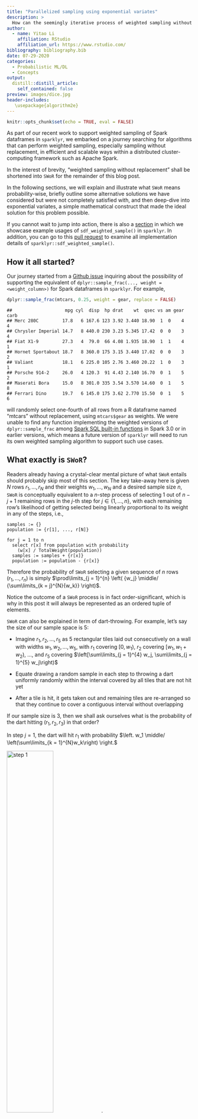 ```yaml
---
title: "Parallelized sampling using exponential variates"
description: > 
  How can the seemingly iterative process of weighted sampling without replacement be transformed into something highly parallelizable? Turns out a well-known technique based on exponential variates accomplshes exactly that.
author:
  - name: Yitao Li
    affiliation: RStudio
    affiliation_url: https://www.rstudio.com/
bibliography: bibliography.bib
date: 07-29-2020
categories:
  - Probabilistic ML/DL
  - Concepts
output:
  distill::distill_article:
    self_contained: false
preview: images/dice.jpg
header-includes:
   \usepackage{algorithm2e}
---
```


```r
knitr::opts_chunk$set(echo = TRUE, eval = FALSE)
```

As part of our recent work to support weighted sampling of Spark dataframes in `sparklyr`, we embarked on a journey searching for algorithms that can perform weighted sampling, especially sampling without replacement, in efficient and scalable ways within a distributed cluster-computing framework such as Apache Spark.

In the interest of brevity, "weighted sampling without replacement" shall be shortened into `SWoR` for the remainder of this blog post.

In the following sections, we will explain and illustrate what `SWoR` means probability-wise, briefly outline some alternative solutions we have considered but were not completely satisfied with, and then deep-dive into exponential variates, a simple mathematical construct that made the ideal solution for this problem possible.

If you cannot wait to jump into action, there is also a [section](#examples) in which we showcase example usages of `sdf_weighted_sample()` in `sparklyr`. In addition, you can go to this [pull request](https://github.com/sparklyr/sparklyr/pull/2606) to examine all implementation details of `sparklyr::sdf_weighted_sample()`.

## How it all started?

Our journey started from a [Github issue](https://github.com/sparklyr/sparklyr/issues/2592) inquiring about the possibility of supporting the equivalent of `dplyr::sample_frac(..., weight = <weight_column>)` for Spark dataframes in `sparklyr`. For example,

```r
dplyr::sample_frac(mtcars, 0.25, weight = gear, replace = FALSE)
```

```
##                    mpg cyl  disp  hp drat    wt  qsec vs am gear carb
## Merc 280C         17.8   6 167.6 123 3.92 3.440 18.90  1  0    4    4
## Chrysler Imperial 14.7   8 440.0 230 3.23 5.345 17.42  0  0    3    4
## Fiat X1-9         27.3   4  79.0  66 4.08 1.935 18.90  1  1    4    1
## Hornet Sportabout 18.7   8 360.0 175 3.15 3.440 17.02  0  0    3    2
## Valiant           18.1   6 225.0 105 2.76 3.460 20.22  1  0    3    1
## Porsche 914-2     26.0   4 120.3  91 4.43 2.140 16.70  0  1    5    2
## Maserati Bora     15.0   8 301.0 335 3.54 3.570 14.60  0  1    5    8
## Ferrari Dino      19.7   6 145.0 175 3.62 2.770 15.50  0  1    5    6
```

will randomly select one-fourth of all rows from a R dataframe named "mtcars" without replacement, using `mtcars$gear` as weights. We were unable to find any function implementing the weighted versions of `dplyr::sample_frac` among [Spark SQL built-in functions](https://spark.apache.org/docs/3.0.0/api/sql/index.html) in Spark 3.0 or in earlier versions, which means a future version of `sparklyr` will need to run its own weighted sampling algorithm to support such use cases.

## What exactly is `SWoR`?

Readers already having a crystal-clear mental picture of what `SWoR` entails should probably skip most of this section. The key take-away here is given $N$ rows $r_1, \dotsc, r_N$ and their weights $w_1, \dotsc, w_N$ and a desired sample size $n$, `SWoR` is conceptually equivalent to a $n$-step process of selecting 1 out of $n - j + 1$ remaining rows in the $j$-th step for $j \in \{1, \dotsc, n\}$, with each remaining row's likelihood of getting selected being linearly proportional to its weight in any of the steps, i.e.,

```
samples := {}
population := {r[1], ..., r[N]}

for j = 1 to n
  select r[x] from population with probability
    (w[x] / TotalWeight(population))
  samples := samples + {r[x]}
  population := population - {r[x]}
```

Therefore the probability of `SWoR` selecting a given sequence of $n$ rows $(r_1, \dotsc, r_n)$ is simply $\prod\limits_{j = 1}^{n} \left( {w_j} \middle/ {\sum\limits_{k = j}^{N}{w_k}} \right)$.

Notice the outcome of a `SWoR` process is in fact order-significant, which is why in this post it will always be represented as an ordered tuple of elements.

`SWoR` can also be explained in term of dart-throwing. For example, let's say the size of our sample space is 5:

- Imagine $r_1, r_2, \dotsc, r_5$ as 5 rectangular tiles laid out consecutively on a wall with widths $w_1, w_2, \dotsc, w_5$, with $r_1$ covering $[0, w_1)$, $r_2$ covering $[w_1, w_1 + w_2)$, ..., and $r_5$ covering $\left[\sum\limits_{j = 1}^{4} w_j, \sum\limits_{j = 1}^{5} w_j\right)$
  
- Equate drawing a random sample in each step to throwing a dart uniformly randomly within the interval covered by all tiles that are not hit yet
  
- After a tile is hit, it gets taken out and remaining tiles are re-arranged so that they continue to cover a contiguous interval without overlapping

If our sample size is 3, then we shall ask ourselves what is the probability of the dart hitting $(r_1, r_2, r_3)$ in that order? 

In step $j = 1$, the dart will hit $r_1$ with probability $\left. w_1 \middle/ \left(\sum\limits_{k = 1}^{N}w_k\right) \right.$

![step 1](images/d1.jpg){ width=50% height=50% } .

After deleting $r_1$ from the sample space after it's hit, step $j = 2$ will look like this:

![step 2](images/d2.jpg){ width=48% height=45% } ,

and the probability of the dart hitting $r_2$ in step 2 is $\left. w_2 \middle/ \left(\sum\limits_{k = 2}^{N}w_k\right) \right.$ .

Finally, moving on to step $j = 3$, we have:

![step 3](images/d3.jpg){ width=40% height=30% } ,

with the probability of the dart hitting $r_3$ being $\left. w_3 \middle/ \left(\sum\limits_{k = 3}^{N}w_k\right) \right.$.

So, combining all of the above, the overall probability of selecting  $(r_1, r_2, r_3)$ is $\prod\limits_{j = 1}^{3} \left( {w_j} \middle/ {\sum\limits_{k = j}^{N}{w_k}} \right)$.

## Naive approaches for implementing `SWoR`

This section outlines some possible approaches that were briefly under consideration. Because none of these approaches scales well to a large number of rows or a non-trivial number of partitions in a Spark dataframe, we decided to avoid all of them in `sparklyr`.

### A tree-base approach

One possible way to accomplish `SWoR` is to have a mutable data structure keeping track of the sample space at each step.

Continuing with the dart-throwing analogy from the previous section, let us say initially, none of the tiles has been taken out yet, and a dart has landed at some point $x \in \left[0, \sum\limits_{k = 1}^{N} w_k\right)$. Which tile did it hit? This can be answered efficiently if we have a binary tree, pictured as the following (or in general, some $b$-ary tree for integer $b \ge 2$)

![.](images/tree.jpg){ width=60% height=40%}

To find the tile that was hit given the dart's position $x$, we simply need to traverse down the tree, going through the box containing $x$ in each level, incurring a $O(\log(N))$ cost in time complexity for each sample. To take a tile out of the picture, we update the width of the tile to $0$ and propagate this change upwards from leaf level to root of the tree, again incurring a $O(\log(N))$ cost in time complexity, making the overall time complexity of selecting $n$ samples $O(n \cdot \log(N))$, which is not so great for large data sets, and also, not parallelizable across multiple partitions of a Spark dataframe. 

### Rejection sampling

Another possible approach is to use rejection sampling. In term of the previously mentioned dart-throwing analogy, that means not removing any tile that is hit, hence avoiding the performance cost of keeping the sample space up-to-date, but then having to re-throw the dart in each of the subsequent rounds until the dart lands on a tile that was not hit previously. This approach, just like the previous one, would not be performant, and would not be parallelizable across multiple partitions of a Spark dataframe either.

# Exponential variates to the rescue!

A solution that has proven to be much better than any of the naive approaches turns out to be a numerical stable variant of the algorithm described in "Weighted Random Sampling" [@Efraimidis2016] by Pavlos S. Efraimidis and Paul G. Spirakis.

A version of this sampling algorithm implemented by `sparklyr` does the following to sample $n$ out of $N$ rows from a Spark dataframe $X$:

- For each row $r_j \in X$, draw a random number $u_j$ independently and uniformly randomly from $(0, 1)$ and compute the key of $r_j$ as $k_j = \ln(u_j) / w_j$, where $w_j$ is the weight of $r_j$. Perform this calulation in parallel across all partitions of $X$.
- Select $n$ rows with largest keys and return them as the result. This step is also mostly parallelizable: for each partition of $X$, one can select up to $n$ rows having largest keys within that partition as candidates, and after selecting candidates from all partitions in parallel, simply extract the top $n$ rows among all candidates, and return them as the $n$ chosen samples.

There are at least 4 reasons why this solution is highly appealing and was chosen to be implemented in `sparklyr`:

- It is a one-pass algorithm (i.e., only need to iterate through all rows of a dataframe exactly once).
- Its computational overhead is quite low (as selecting top $n$ rows at any stage only requires a bounded priority queue of max size $n$, which costs $O(\log(n))$ per update in time complexity).
- More importantly, most of its required computations can be performed in parallel. In fact, the only non-parallelizable step is the very last stage of combining top candidates from all partitions and choosing the top $n$ rows among those candidates. So, it fits very well into the world of Spark / MapReduce, and has drastically better horizontal scalability compared to the naive approaches.
- Bonus: it is also suitable for weighted reservoir sampling (i.e., can sample $n$ out of a possibly infinite stream of rows according to their weights such that at any moment the $n$ samples will be a weighted representation of all rows that have been processed so far).

## Why does this algorithm work?

As an interesting aside, some readers have probably seen this technique presented in a slightly different form under another name. It is in fact equivalent to a generalized version of the [Gumbel-max trick](https://lips.cs.princeton.edu/the-gumbel-max-trick-for-discrete-distributions) which is commonly referred to as the Gumbel-top-k trick. Readers familiar with properties of the Gumbel distribution will no doubt have an easy time convincing themselves the algorithm above works as expected.

In this section, we will also present a proof of correctness for this algorithm based on elementary properties of [probability density function](https://en.wikipedia.org/wiki/Probability_density_function) (shortened as PDF from now on), [cumulative distribution function](https://en.wikipedia.org/wiki/Cumulative_distribution_function) (shortened as CDF from now on), and basic calculus.

First of all, to make sense of all the $\ln(u_j) / w_j$ calculations in this algorithm, one has to understand [inverse transform sampling](https://en.wikipedia.org/wiki/Inverse_transform_sampling). For each $j \in \{1, \dotsc, N\}$, consider the probability distribution defined on $(-\infty, 0)$ with CDF $F_j(x) = e^{w_j \cdot x}$. In order to pluck out a value $y$ from this distribution, we first sample a value $u_j$ uniformly randomly out of $(0, 1)$ that determines the percentile of $y$ (i.e., how our $y$ value ranks relative to all possible $y$ values, a.k.a, the "overall population", from this distribution), and then apply $F_j^{-1}$ to $u_j$ to find $y$, so, $y = F_j^{-1}(u_j) = \ln(u_j) / w_j$.

Secondly, after defining all the required CDF functions $F_j(x) = e^{w_j \cdot x}$ for $j \in \{1, \dotsc, N\}$, we can also easily derive their corresponding PDF functions $f_j$: $$f_j(x) = \frac{d F_j(x)}{dx} = w_j e^{w_j \cdot x}$$.

Finally, with a clear understanding of the family of proability distributions this algorithm is working with, it is a non-difficult calculus exercise to show the probability of selecting any tuple of rows (say $(r_1, \dotsc, r_n)$) will be $\prod\limits_{j = 1}^{n} \left( {w_j} \middle/ {\sum\limits_{k = j}^{N}{w_k}} \right)$, which implies the possible outcomes of this algorithm will have exactly the same probability distribution as that of a $n$-step `SWoR`.

In order to not deprive our dear readers the pleasure of completing this proof by themselves, we decided not to inline the rest of the proof within this blog post, and make everything available in [this file](proof.pdf) instead.

# Testing

While parallelized sampling based on exponential variates looks fantastic on paper, there are still plenty of potential pitfalls when it comes to translating such idea into code, and as usual, a good testing plan is necessary to ensure implementation correctness.

For instance, numerical instability issue from floating point numbers arises if $\ln(u_j) / w_j$ were replaced by $u_j ^ {1 / w_j}$ in the aforementioned computations.

Another more subtle source of error is the usage of PRNG seeds. For example, consider the following:

```
  def sampleWithoutReplacement(
    rdd: RDD[Row],
    weightColumn: String,
    sampleSize: Int,
    seed: Long
  ): RDD[Row] = {
    val sc = rdd.context
    if (0 == sampleSize) {
      sc.emptyRDD
    } else {
      val random = new Random(seed)
      val mapRDDs = rdd.mapPartitions { iter =>
        for (row <- iter) {
          val weight = row.getAs[Double](weightColumn)
          val key = scala.math.log(random.nextDouble) / weight
          <and then make sampling decision for `row` based on its `key`,
           as described in the previous section>
        }
        ...
      }
      ...
    }
  }
```

Even though it might look OK upon first glance, careful readers must have noticed `rdd.mapPartitions(...)` from the above will cause the same sequence of pseudorandom numbers to be used in potentially multiple places, which will cause undesired bias in the sampling outcome if the input Spark dataframe has multiple partitions (i.e., sampling outcomes from one partition will have non-trivial correlation with those from another partition when such correlation should be negligible in a correct implementation).

The code snippet below is an example implementation in which each partition of the input Spark dataframe is sampled using a different sequence of pseudorandom numbers:

```
  def sampleWithoutReplacement(
    rdd: RDD[Row],
    weightColumn: String,
    sampleSize: Int,
    seed: Long
  ): RDD[Row] = {
    val sc = rdd.context
    if (0 == sampleSize) {
      sc.emptyRDD
    } else {
      val mapRDDs = rdd.mapPartitionsWithIndex { (index, iter) =>
        val random = new Random(seed + index)

        for (row <- iter) {
          val weight = row.getAs[Double](weightColumn)
          val key = scala.math.log(random.nextDouble) / weight
          <and then make sampling decision for `row` based on its `key`,
           as described in the previous section>
        }

        ...
      }
    ...
  }
}
```

An example test case in which a two-sided Kolmogorov-Smirnov test is used to compare distribution of sampling outcomes from `dplyr::slice_sample` with that from `sparklyr::sdf_weighted_sample` is shown in [this file](test_plan). Such test has proven to be effective in surfacing non-obvious implementation errors such as the ones mentioned above.

# Example Usages {#examples}

Please note the `sparklyr::sdf_weighted_sample()` functionality is not included in any official release of `sparklyr` yet. We are aiming to ship it as part of `sparklyr` 1.4 in about 2 to 3 months from now.

In the meanwhile, you can try it out with the following steps:

First, make sure `devtools` is installed, and then run

```
devtools::install_github("sparklyr/sparklyr", ref = "master")
```
to install `sparklyr` from source

Next, create a test dataframe with numeric weight column consisting of non-negative weight for each row, and then copy it to Spark (see code snippet below as an example):

```
library(sparklyr)

sc <- spark_connect(master = "local")

example_df <- data.frame(
  x = seq(100),
  weight = c(
    rep(1, 50),
    rep(2, 25),
    rep(4, 10),
    rep(8, 10),
    rep(16, 5)
  )
)
example_sdf <- copy_to(sc, example_df, repartition = 5, overwrite = TRUE)
```

Finally, run `sparklyr::sdf_weighted_sample()` on `example_sdf`:

```
sample_size <- 20

samples_without_replacement <- example_sdf %>%
  sdf_weighted_sample(
    weight_col = "weight",
    k = sample_size,
    replacement = FALSE
  )

samples_with_replacement <- example_sdf %>%
  sdf_weighted_sample(
    weight_col = "weight",
    k = sample_size,
    replacement = TRUE
  )
```

# Acknowledgement

First and foremost, the author wishes to thank [\@ajing](https://github.com/ajing) for reporting in this [Github issue](https://github.com/sparklyr/sparklyr/issues/2592) that the weighted sampling use cases were not properly supported yet in `sparklyr` 1.3 and suggesting it should be part of some future version of `sparklyr`.

Special thanks also goes to Javier ([\@javierluraschi](https://github.com/javierluraschi)) for reviewing the [implementation](https://github.com/sparklyr/sparklyr/pull/2606) of all exponential-variate based sampling algorithms in `sparklyr`, and to both and Mara ([\@batpigandme](https://github.com/batpigandme)) and Javier ([\@javierluraschi](https://github.com/javierluraschi)) their valuable editorial suggestions.

We hope you have enjoyed reading this blog post! If you wish to learn more about `sparklyr`, we recommend visiting [sparklyr.ai](https://sparklyr.ai), [spark.rstudio.com](https://spark.rstudio.com), and some of the previous release posts such as [sparklyr 1.3](https://blog.rstudio.com/2020/07/16/sparklyr-1-3/) and [sparklyr 1.2](https://blogs.rstudio.com/ai/posts/2020-04-21-sparklyr-1.2.0-released/). Also, your contributions to `sparklyr` are more than welcome. Please send your pull requests through [here](https://github.com/sparklyr/sparklyr/pulls) and file any bug report or feature request in [here](https://github.com/sparklyr/sparklyr).

Thanks for reading!
